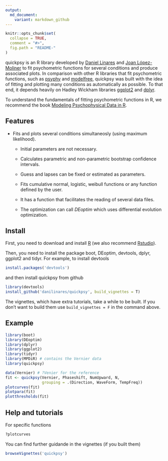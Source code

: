 ```yaml
---
output:
  md_document:
    variant: markdown_github
---
```


<!-- README.md is generated from README.Rmd. Please edit that file -->

```r
knitr::opts_chunk$set(
  collapse = TRUE,
  comment = "#>",
  fig.path = "README-"
)
```

quickpsy is an R library developed by [Daniel Linares](http://www.dlinares.org/) and [Joan López-Moliner](http://www.ub.edu/viscagroup/joan/) to fit psychometric functions for several conditions and produce associated plots. In comparison with other R libraries that fit psychometric functions, such as [psyphy](http://cran.r-project.org/web/packages/psyphy/index.html) and [modelfree](http://personalpages.manchester.ac.uk/staff/d.h.foster/software-modelfree/latest/home), quickpsy was built with the idea of fitting and plotting many conditions as automatically as possible. To that end, it depends heavily on Hadley Wickham libraries [ggplot2](http://ggplot2.org/) and [dplyr](http://cran.r-project.org/web/packages/dplyr/index.html).

To understand the fundamentals of fitting psychometric functions in R, we recommend the book [Modeling Psychophysical Data in R](http://www.springer.com/gp/book/9781461444749).

## Features

- Fits and plots several conditions simultaneosly (using maximum likelihood). 
  
  - Initial parameters are not necessary. 
  
  - Calculates parametric and non-parametric bootstrap confidence intervals. 
  
  - Guess and lapses can be fixed or estimated as parameters. 
 
  - Fits cumulative normal, logistic, weibull functions or any function defined by the user. 
  
  - It has a function that facilitates the reading of several data files.
  
  - The optimization can call *DEoptim* which uses differential evolution optimization.  
  

## Install

First, you need to download and install [R](http://cran.rstudio.com) (we also recommend [Rstudio](http://www.rstudio.com/)).

Then, you need to install the package boot, DEoptim, devtools, dplyr, ggplot2 and 
tidyr.
For example, to install devtools

```R
install.packages('devtools')
```

and then install quickpsy from github 

```R
library(devtools)
install_github('danilinares/quickpsy', build_vignettes = T)
```

The vignettes, which have extra tutorials, take a while to be built. If you don't want to build them use `build_vignettes = F` in the command above.

## Example

```R
library(boot)
library(DEoptim)
library(dplyr)
library(ggplot2)
library(tidyr)
library(MPDiR) # contains the Vernier data
library(quickpsy)

data(Vernier) # ?Venier for the reference
fit <- quickpsy(Vernier, Phaseshift, NumUpward, N,
                grouping = .(Direction, WaveForm, TempFreq))
plotcurves(fit)
plotpara(fit)
plotthresholds(fit)
```

## Help and tutorials

For specific functions
```R
?plotcurves
```
You can find further guidande in the vignettes (if you built them)

```R
browseVignettes('quickpsy')
```





